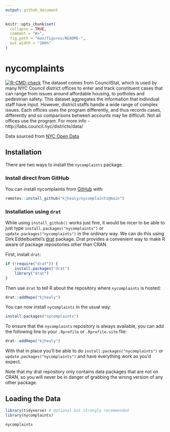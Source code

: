 ```yaml
---
output: github_document
---
```


<!-- README.md is generated from README.Rmd. Please edit that file -->

```r
knitr::opts_chunk$set(
  collapse = TRUE,
  comment = "#>",
  fig.path = "man/figures/README-",
  out.width = "100%"
)
```

# nycomplaints

<!-- badges: start -->
[![R-CMD-check](https://github.com/kjhealy/nycomplaints/workflows/R-CMD-check/badge.svg)](https://github.com/kjhealy/nycomplaints/actions)
<!-- badges: end -->
The dataset comes from CouncilStat, which is used by many NYC Council district offices to enter and track constituent cases that can range from issues around affordable housing, to potholes and pedestrian safety. This dataset aggregates the information that individual staff have input. However, district staffs handle a wide range of complex issues. Each offices uses the program differently, and thus records cases, differently and so comparisons between accounts may be difficult. Not all offices use the program. For more info - http://labs.council.nyc/districts/data/

Data sourced from [NYC Open Data](https://data.cityofnewyork.us/City-Government/NYC-Council-Constituent-Services/9hzi-kbqb)

## Installation

There are two ways to install the `nycomplaints` package. 

### Install direct from GitHub

You can install nycomplaints from [GitHub](https://github.com/kjhealy/nycomplaints) with:

``` r
remotes::install_github("kjhealy/nycomplaints@main")
```

### Installation using `drat`

While using `install_github()` works just fine, it would be nicer to be able to just type `install.packages("nycomplaints")` or `update.packages("nycomplaints")` in the ordinary way. We can do this using Dirk Eddelbuettel's [drat](http://eddelbuettel.github.io/drat/DratForPackageUsers.html) package. Drat provides a convenient way to make R aware of package repositories other than CRAN.

First, install `drat`:

```r

if (!require("drat")) {
    install.packages("drat")
    library("drat")
}
```

Then use `drat` to tell R about the repository where `nycomplaints` is hosted:


```r
drat::addRepo("kjhealy")
```

You can now install `nycomplaints` in the usual way:

```r
install.packages("nycomplaints")
```

To ensure that the `nycomplaints` repository is always available, you can add the following line to your `.Rprofile` or `.Rprofile.site` file:


```r
drat::addRepo("kjhealy")
```


With that in place you'll be able to do `install.packages("nycomplaints")` or `update.packages("nycomplaints")` and have everything work as you'd expect. 

Note that my drat repository only contains data packages that are not on CRAN, so you will never be in danger of grabbing the wrong version of any other package.

## Loading the Data

```r
library(tidyverse) # Optional but strongly recommended
library(nycomplaints)

nycomplaints
```
